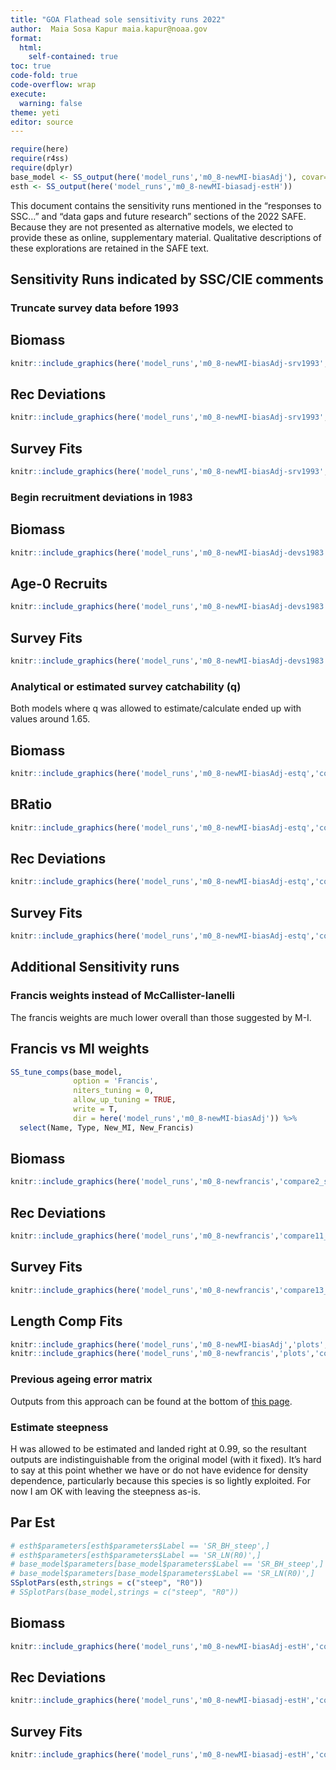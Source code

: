 ```yaml
---
title: "GOA Flathead sole sensitivity runs 2022"
author:  Maia Sosa Kapur maia.kapur@noaa.gov
format:
  html:
    self-contained: true
toc: true
code-fold: true
code-overflow: wrap
execute: 
  warning: false 
theme: yeti
editor: source
---
```



```r
require(here)
require(r4ss)
require(dplyr)
base_model <- SS_output(here('model_runs','m0_8-newMI-biasAdj'), covar=TRUE, verbose=FALSE, printstats=FALSE) 
esth <- SS_output(here('model_runs','m0_8-newMI-biasadj-estH'))
```

This document contains the sensitivity runs mentioned in the "responses to SSC..." and "data gaps and future research" sections of the 2022 SAFE. Because they are not presented as alternative models, we elected to provide these as online, supplementary material. Qualitative descriptions of these explorations are retained in the SAFE text.

## Sensitivity Runs indicated by SSC/CIE comments

### Truncate survey data before 1993

::: panel-tabset
## Biomass

```r
knitr::include_graphics(here('model_runs','m0_8-newMI-biasAdj-srv1993','compare2_spawnbio_uncertainty.png'))
```

## Rec Deviations
```r
knitr::include_graphics(here('model_runs','m0_8-newMI-biasAdj-srv1993','compare11_recdevs.png'))
```
## Survey Fits

```r
knitr::include_graphics(here('model_runs','m0_8-newMI-biasAdj-srv1993','compare13_indices.png'))
```
:::

### Begin recruitment deviations in 1983



::: panel-tabset
## Biomass

```r
knitr::include_graphics(here('model_runs','m0_8-newMI-biasAdj-devs1983','compare2_spawnbio_uncertainty.png'))
```

## Age-0 Recruits
```r
knitr::include_graphics(here('model_runs','m0_8-newMI-biasAdj-devs1983','compare10_recruits_uncertainty.png'))
```
## Survey Fits

```r
knitr::include_graphics(here('model_runs','m0_8-newMI-biasAdj-devs1983','compare13_indices.png'))
```
:::


### Analytical or estimated survey catchability (q)
Both models where q was allowed to estimate/calculate ended up with values around 1.65.

::: panel-tabset
## Biomass

```r
knitr::include_graphics(here('model_runs','m0_8-newMI-biasAdj-estq','compare2_spawnbio_uncertainty.png'))
```


## BRatio
```r
knitr::include_graphics(here('model_runs','m0_8-newMI-biasAdj-estq','compare4_Bratio_uncertainty.png'))
```

## Rec Deviations
```r
knitr::include_graphics(here('model_runs','m0_8-newMI-biasAdj-estq','compare11_recdevs.png'))
```
## Survey Fits

```r
knitr::include_graphics(here('model_runs','m0_8-newMI-biasAdj-estq','compare13_indices.png'))
```

:::

## Additional Sensitivity runs

### Francis weights instead of McCallister-Ianelli
The francis weights are much lower overall than those suggested by M-I.

::: panel-tabset

## Francis vs MI weights
```r
SS_tune_comps(base_model, 
              option = 'Francis',
              niters_tuning = 0,
              allow_up_tuning = TRUE,
              write = T,
              dir = here('model_runs','m0_8-newMI-biasAdj')) %>%
  select(Name, Type, New_MI, New_Francis)
```

## Biomass

```r
knitr::include_graphics(here('model_runs','m0_8-newfrancis','compare2_spawnbio_uncertainty.png'))
```

## Rec Deviations
```r
knitr::include_graphics(here('model_runs','m0_8-newfrancis','compare11_recdevs.png'))
```
## Survey Fits

```r
knitr::include_graphics(here('model_runs','m0_8-newfrancis','compare13_indices.png'))
```

## Length Comp Fits

```r
knitr::include_graphics(here('model_runs','m0_8-newMI-biasAdj','plots','comp_lenfit__aggregated_across_time.png'))
knitr::include_graphics(here('model_runs','m0_8-newfrancis','plots','comp_lenfit__aggregated_across_time.png'))
```
:::

### Previous ageing error matrix

Outputs from this approach can be found at the bottom of [this page](https://mkapur-noaa.github.io/goa-fhs-2022/AgeingError_Writeup_Static.html).

### Estimate steepness
H was allowed to be estimated and landed right at 0.99, so the resultant outputs are indistinguishable from the original model (with it fixed). It's hard to say at this point whether we have or do not have evidence for density dependence, particularly because this species is so lightly exploited. For now I am OK with leaving the steepness as-is.

::: panel-tabset

## Par Est

```r

# esth$parameters[esth$parameters$Label == 'SR_BH_steep',]
# esth$parameters[esth$parameters$Label == 'SR_LN(R0)',]
# base_model$parameters[base_model$parameters$Label == 'SR_BH_steep',]
# base_model$parameters[base_model$parameters$Label == 'SR_LN(R0)',]
SSplotPars(esth,strings = c("steep", "R0"))
# SSplotPars(base_model,strings = c("steep", "R0"))


```

## Biomass

```r
knitr::include_graphics(here('model_runs','m0_8-newMI-biasAdj-estH','compare2_spawnbio_uncertainty.png'))
```

## Rec Deviations

```r
knitr::include_graphics(here('model_runs','m0_8-newMI-biasadj-estH','compare11_recdevs.png'))
```

## Survey Fits

```r
knitr::include_graphics(here('model_runs','m0_8-newMI-biasadj-estH','compare13_indices.png'))
```
:::

